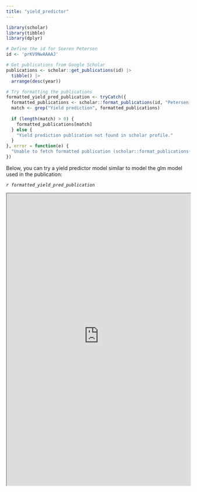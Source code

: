 ```yaml
---
title: "yield_predictor"
---
```


```r

library(scholar)
library(tibble)
library(dplyr)

# Define the id for Soeren Petersen
id <- 'prKV9NwAAAAJ'

# Get publications from Google Scholar
publications <- scholar::get_publications(id) |> 
  tibble() |> 
  arrange(desc(year))

# Try formatting the publications
formatted_yield_pred_publication <- tryCatch({
  formatted_publications <- scholar::format_publications(id, "Petersen, S.")
  match <- grep("Yield prediction", formatted_publications)
  
  if (length(match) > 0) {
    formatted_publications[match]
  } else {
    "Yield prediction publication not found in scholar profile."
  }
}, error = function(e) {
  "Unable to fetch formatted publication (scholar::format_publications() failed)."
})

```

Below, you can try a yield predictor model similar to model the glm model used in the publication:

*`r formatted_yield_pred_publication`*

<iframe class="full-width-iframe" src="https://f0om03-s0ren-petersen.shinyapps.io/yield_predictor/" width="100%" height="800px">

</iframe>
